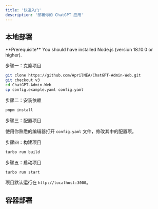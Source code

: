 ```yaml
---
title: '快速入门'
description: '部署你的 ChatGPT 应用'
---
```


## 本地部署

<Info>
    **Prerequisite** You should have installed Node.js (version 18.10.0 or
    higher).
</Info>

步骤一：克隆项目

```bash
git clone https://github.com/AprilNEA/ChatGPT-Admin-Web.git
git checkout v3
cd ChatGPT-Admin-Web
cp config.example.yaml config.yaml
```

步骤二：安装依赖

``` bash pnpm
pnpm install
```

步骤三：配置项目

使用你熟悉的编辑器打开 `config.yaml` 文件，修改其中的配置项。

步骤四：构建项目
```bash
turbo run build
```

步骤五：启动项目
```bash
turbo run start
```
项目默认运行在 `http://localhost:3000`。

## 容器部署
